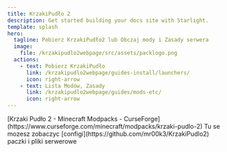 ```yaml
---
title: KrzakiPudło 2
description: Get started building your docs site with Starlight.
template: splash
hero:
  tagline: Pobierz KrzakiPudło2 lub Obczaj mody i Zasady serwera
  image:
    file: /krzakipudlo2webpage/src/assets/packlogo.png
  actions:
    - text: Pobierz KrzakiPudło
      link: /krzakipudlo2webpage/guides-install/launchers/
      icon: right-arrow
    - text: Lista Modów, Zasady
      link: /krzakipudlo2webpage/guides/mods-etc/
      icon: right-arrow
---
```




<CardGrid>
	<Card title="Sprawdz na CurseForge" icon="document">
	[Krzaki Pudło 2 - Minecraft Modpacks - CurseForge](https://www.curseforge.com/minecraft/modpacks/krzaki-pudlo-2)
	</Card>
	<Card title="Patodeweloperskie Configi" icon="github">
		Tu se mozesz zobaczyc [configi](https://github.com/mr00k3/KrzakiPudlo2) paczki i pliki serwerowe
	</Card>
</CardGrid>